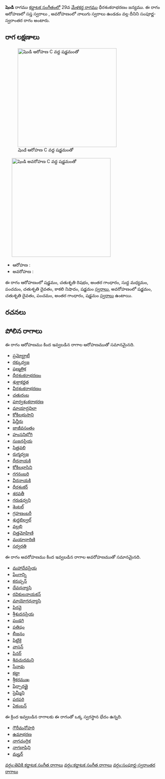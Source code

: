 {{Infobox ragam
	| name          	= షెండి
	| synonym	    	= 
	| mela          	= 
	| chakra        	= 
	| janaka        	= 
	| type          	= సంపూర్ణ-స్వరాంతర
	| arohanam      	= {{svaraC|S|R2|G3|M1|P|D2|N3|S'}} 
	| avarohanam    	= {{svaraC|S'|D2|P|G3|S}}
	| jeeva         	=
	| chhaya        	=
	| nyasa         	=
	| vishesha      	= 
	| equivalent  		= 
}}
{{కర్ణాటక సంగీత రాగాలు}}
'''షెండి''' రాగము [[కర్ణాటక సంగీతం]]లో 29వ [[మేళకర్త రాగము]] ధీరశంకరాభరణం జన్యము.  ఈ రాగం ఆరోహణలో సప్త స్వరాలు , అవరోహణంలో నాలుగు స్వరాలు ఉండడం వల్ల దీనిని సంపూర్ణ-స్వరాంతర రాగం అంటారు.


==రాగ లక్షణాలు==
[[Image:shendi_ar_kb2wiki.png|thumb|right|316px|''షెండి'' ఆరోహణ C వద్ద షడ్జమంతో]]
	[[Image:shendi_av_kb2wiki.png|thumb|right|316px|''షెండి'' అవరోహణ C వద్ద షడ్జమంతో]]

* ఆరోహణ : {{svaraC|S|R2|G3|M1|P|D2|N3|S'}} 
* అవరోహణ : {{svaraC|S'|D2|P|G3|S}}

ఈ రాగం ఆరోహణంలో షడ్జమం, చతుశృతి రిషభం, అంతర గాంధారం, సుద్ద మధ్యమం, పంచమం, చతుశృతి దైవతం, కాకలి  నిషాదం, షడ్జమం [[స్వరాలు]], అవరోహణంలో షడ్జమం, చతుశృతి దైవతం, పంచమం, అంతర గాంధారం, షడ్జమం [[స్వరాలు]] ఉంటాయి.

==రచనలు==



==పోలిన రాగాలు==
ఈ రాగం ఆరోహణము కింద ఇవ్వబడిన రాగాల ఆరోహణముతో సమానమైనది.
* [[ప్రమోద్ఘాటీ]]
* [[రక్కుధ్వజ]]
* [[షణ్మత్రిక]]
* [[ధీరశంకరాభరణం]]
* [[శుక్లాకర్ణత]]
* [[వీరశంకరాభరణం]]
* [[చతురంబ]]
* [[పూర్వశంకరాభరణ]]
* [[మాయాద్రవిలా]]
* [[కోకిలభుసాని]]
* [[షేన్తీరు]]
* [[జాజీవసంతం]]
* [[హంసనిభోగి]]
* [[సుజనప్రియ]]
* [[సిత్తవలి]]
* [[ రుగ్మధ్వజ]]
* [[ధీరనాయకి]]
* [[కోకిలభాసిని]]
* [[గగనంబరి]]
* [[ వీరనాయకి]]
* [[ధీరశంకర్]]
* [[ శరవతీ]]
* [[గరుడధ్వని]]
* [[శెంటల్]]
* [[ గ్రహణంబరీ]]
* [[ శుధ్ధబిల్వల్]]
* [[వల్లభి]]
* [[చిత్తమోహిణి]]
* [[మయాధారిణి]]
* [[సర్వరతి]]

ఈ రాగం అవరోహణము కింద ఇవ్వబడిన రాగాల అవరోహణముతో సమానమైనది.
* [[మహాదేవప్రియ]]
* [[షేంగాన్ని]]
* [[కరుప్పన్]]
* [[దేవధన్యాసి]]
* [[రవికులనాయకన్]]
* [[మాయోగధన్యాసి]]
* [[పిరవై]]
* [[శ్రీశుదనప్రియ]]
* [[పండగి]]
* [[పతిషం]]
* [[ భీజనం]]
* [[పిట్టికై]]
* [[వాసన్]]
* [[పినర్]]
* [[శివచుదమని]]
* [[సేనావు]]
* [[కట్టా]]
* [[శ్రీకరముఖ]]
* [[షేర్పారత్తై]]
* [[సైమ్మీని]]
* [[పరపరి]]
* [[ఏకంబన్]]

ఈ క్రింద ఇవ్వబడిన రాగాలకు ఈ రాగంతో ఒక్క స్వరస్థాన భేదం ఉన్నది.
* [[గౌరీమనోహరి]]
* [[ఉమాభరణ]]
* [[నాగచంద్రిక]]
* [[నాగభాషిని]]
* [[మల్హర్]]



[[వర్గం:తెవికి కర్ణాటక సంగీత రాగాలు]]
[[వర్గం:కర్ణాటక సంగీత రాగాలు]]
[[వర్గం:సంపూర్ణ-స్వరాంతర రాగాలు]]